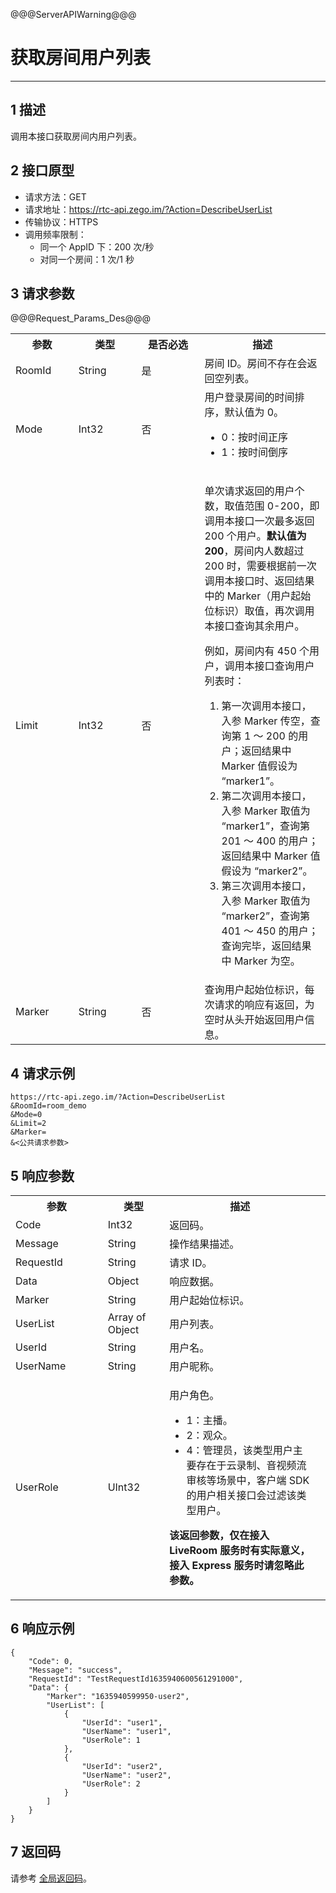 <style>
table th:nth-of-type(1) {width: 20%;}

table {width: 100%;}
</style>

@@@ServerAPIWarning@@@

# 获取房间用户列表

---

## 1 描述

调用本接口获取房间内用户列表。


## 2 接口原型

- 请求方法：GET
- 请求地址：https://rtc-api.zego.im/?Action=DescribeUserList
- 传输协议：HTTPS
- 调用频率限制：
   - 同一个 AppID 下：200 次/秒
   - 对同一个房间：1 次/1 秒



## 3 请求参数

@@@Request_Params_Des@@@

<table>
  <colgroup>
    <col width="20%">
    <col width="20%">
    <col width="20%">
    <col width="40%">
  </colgroup>
  <tbody><tr>
    <th>参数</th>
    <th>类型</th>
    <th>是否必选</th>
    <th>描述</th>
  </tr>
  <tr>
    <td>RoomId</td>
    <td>String</td>
    <td>是</td>
    <td>房间 ID。房间不存在会返回空列表。</td>
  </tr>
  <tr>
    <td>Mode</td>
    <td>Int32</td>
    <td>否</td>
    <td>用户登录房间的时间排序，默认值为 0。<ul><li>0：按时间正序</li><li>1：按时间倒序</li></ul></td>
  </tr>
  <tr>
    <td>Limit</td>
    <td>Int32</td>
    <td>否</td>
    <td><p>单次请求返回的用户个数，取值范围 0-200，即调用本接口一次最多返回 200 个用户。<b>默认值为 200</b>，房间内人数超过 200 时，需要根据前一次调用本接口时、返回结果中的 Marker（用户起始位标识）取值，再次调用本接口查询其余用户。</p>
<p>例如，房间内有 450 个用户，调用本接口查询用户列表时：</p><ol>
<li>第一次调用本接口，入参 Marker 传空，查询第 1 ～ 200 的用户；返回结果中 Marker 值假设为&nbsp; “marker1”。</li><li>第二次调用本接口，入参 Marker 取值为 “marker1”，查询第 201 ～ 400 的用户；返回结果中 Marker 值假设为 “marker2”。</li>
<li>第三次调用本接口，入参 Marker 取值为 “marker2”，查询第 401 ～ 450 的用户；查询完毕，返回结果中 Marker 为空。</li>
</ol></td>
  </tr>
  <tr>
    <td>Marker</td>
    <td>String</td>
    <td>否</td>
    <td>查询用户起始位标识，每次请求的响应有返回，为空时从头开始返回用户信息。</td>
  </tr>
</tbody></table>





## 4 请求示例

```
https://rtc-api.zego.im/?Action=DescribeUserList
&RoomId=room_demo
&Mode=0
&Limit=2
&Marker=
&<公共请求参数>
```

## 5 响应参数


<table class="collapsible-table" >
  <colgroup>
    <col width="30%">
    <col width="20%">
    <col width="50%">
  </colgroup>
<tbody><tr data-row-level="1">
<th>参数</th>
<th>类型</th>
<th>描述</th>
<td></td>
</tr>
<tr data-row-level="2">
<td>Code</td>
<td>Int32</td>
<td>返回码。</td>
<td></td>
</tr>
<tr data-row-level="3">
<td>Message</td>
<td>String</td>
<td>操作结果描述。</td>
<td></td>
</tr>
<tr data-row-level="4">
<td>RequestId</td>
<td>String</td>
<td>请求 ID。</td>
<td></td>
</tr>
<tr data-row-level="5" data-row-child="true">
<td>Data</td>
<td>Object</td>
<td>响应数据。</td>
<td></td>
</tr>
<tr data-row-level="5-1">
<td>Marker</td>
<td>String</td>
<td>用户起始位标识。</td>
<td></td>
</tr>
<tr data-row-level="5-2" data-row-child="true">
<td>UserList</td>
<td>Array of Object</td>
<td>用户列表。</td>
<td></td>
</tr>
<tr data-row-level="5-2-1">
<td>UserId</td>
<td>String</td>
<td>用户名。</td>
<td></td>
</tr>
<tr data-row-level="5-2-2">
<td>UserName</td>
<td>String</td>
<td>用户昵称。</td>
<td></td>
</tr>
<tr data-row-level="5-2-3">
<td>UserRole</td>
<td>UInt32</td>
<td><p>用户角色。</p><ul><li>1：主播。</li><li>2：观众。</li><li>4：管理员，该类型用户主要存在于云录制、音视频流审核等场景中，客户端 SDK 的用户相关接口会过滤该类型用户。</li></ul>
<p><b>该返回参数，仅在接入 LiveRoom 服务时有实际意义，接入 Express 服务时请忽略此参数。</b></p></td>
<td></td>
</tr>
</tbody></table>





## 6 响应示例

```
{
    "Code": 0,
    "Message": "success",
    "RequestId": "TestRequestId1635940600561291000",
    "Data": {
        "Marker": "1635940599950-user2",
        "UserList": [
            {
                "UserId": "user1",
                "UserName": "user1",
                "UserRole": 1
            },
            {
                "UserId": "user2",
                "UserName": "user2",
                "UserRole": 2
            }
        ]
    }
}
```

## 7 返回码

请参考 [全局返回码](!Return_Codes/Return_Codes)。
